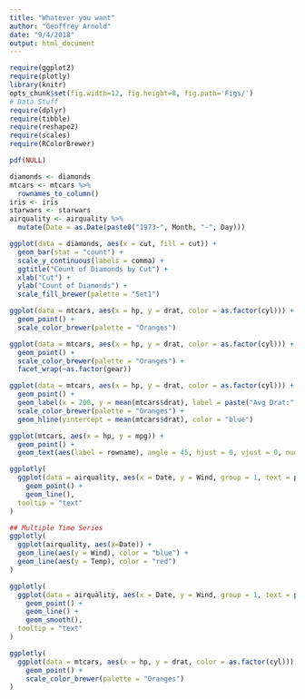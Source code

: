 ```yaml
---
title: "Whatever you want"
author: "Geoffrey Arnold"
date: "9/4/2018"
output: html_document
---
```


```r
require(ggplot2)
require(plotly)
library(knitr)
opts_chunk$set(fig.width=12, fig.height=8, fig.path='Figs/')
# Data Stuff
require(dplyr)
require(tibble)
require(reshape2)
require(scales)
require(RColorBrewer)

pdf(NULL)

diamonds <- diamonds
mtcars <- mtcars %>%
  rownames_to_column()
iris <- iris
starwars <- starwars
airquality <- airquality %>%
  mutate(Date = as.Date(paste0("1973-", Month, "-", Day)))
```

```r
ggplot(data = diamonds, aes(x = cut, fill = cut)) +
  geom_bar(stat = "count") +
  scale_y_continuous(labels = comma) +
  ggtitle("Count of Diamonds by Cut") +
  xlab("Cut") +
  ylab("Count of Diamonds") +
  scale_fill_brewer(palette = "Set1")
```
```r
ggplot(data = mtcars, aes(x = hp, y = drat, color = as.factor(cyl))) +
  geom_point() +
  scale_color_brewer(palette = "Oranges")
```
```r
ggplot(data = mtcars, aes(x = hp, y = drat, color = as.factor(cyl))) +
  geom_point() +
  scale_color_brewer(palette = "Oranges") +
  facet_wrap(~as.factor(gear))
```
```r
ggplot(data = mtcars, aes(x = hp, y = drat, color = as.factor(cyl))) +
  geom_point() +
  geom_label(x = 200, y = mean(mtcars$drat), label = paste("Avg Drat:", mean(mtcars$drat))) +
  scale_color_brewer(palette = "Oranges") +
  geom_hline(yintercept = mean(mtcars$drat), color = "blue")
```

```r
ggplot(mtcars, aes(x = hp, y = mpg)) + 
  geom_point() + 
  geom_text(aes(label = rowname), angle = 45, hjust = 0, vjust = 0, nudge_y = .5)
```
```r
ggplotly(
  ggplot(data = airquality, aes(x = Date, y = Wind, group = 1, text = paste0("<b>", format(Date, "Month: %B Day: %d"), "</b>: ", Wind))) +
    geom_point() +
    geom_line(),
  tooltip = "text"
)
```

```r
## Multiple Time Series
ggplotly(
  ggplot(airquality, aes(x=Date)) +
  geom_line(aes(y = Wind), color = "blue") +
  geom_line(aes(y = Temp), color = "red")
)
```

```r
ggplotly(
  ggplot(data = airquality, aes(x = Date, y = Wind, group = 1, text = paste0("<b>", format(Date, "Month: %B Day: %d"), "</b>: ", Wind))) +
    geom_point() +
    geom_line() +
    geom_smooth(),
  tooltip = "text"
)
```
```r
ggplotly(
  ggplot(data = mtcars, aes(x = hp, y = drat, color = as.factor(cyl))) +
    geom_point() +
    scale_color_brewer(palette = "Oranges")
)
```

